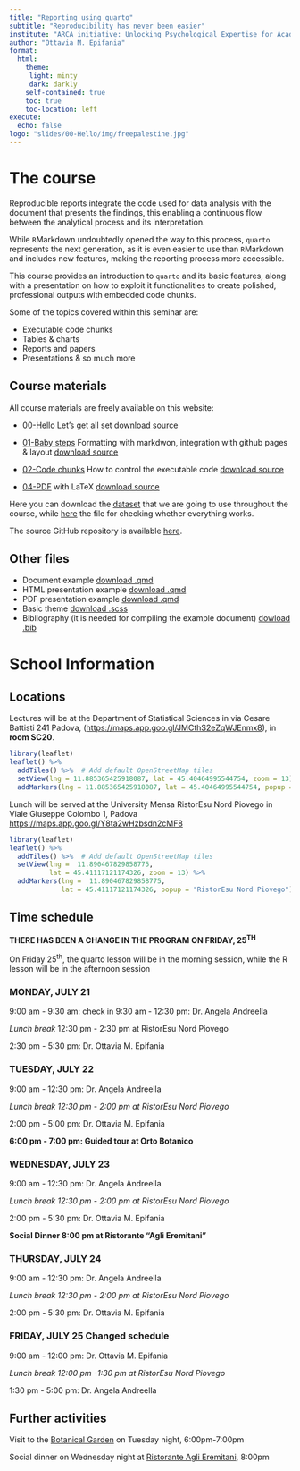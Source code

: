 ```yaml
---
title: "Reporting using quarto"
subtitle: "Reproducibility has never been easier"
institute: "ARCA initiative: Unlocking Psychological Expertise for Academic and Business Success"
author: "Ottavia M. Epifania"
format: 
  html:
    theme: 
     light: minty
     dark: darkly
    self-contained: true
    toc: true
    toc-location: left
execute: 
  echo: false
logo: "slides/00-Hello/img/freepalestine.jpg"
---
```


# The course

Reproducible reports integrate the code used for data analysis with the document that presents the findings, this enabling a continuous flow between the analytical process and its interpretation.

While `R`Markdown undoubtedly opened the way to this process, `quarto` represents the next generation, as it is even easier to use than `R`Markdown and includes new features, making the reporting process more accessible. 

This course provides an introduction to `quarto` and its basic features, along with a presentation on how to exploit it functionalities to create polished, professional outputs with embedded code chunks.

Some of the topics covered within this seminar are:

- Executable code chunks 
- Tables & charts
- Reports and papers
- Presentations & so much more


## Course materials

All course materials are freely available on this website: 

- [00-Hello](slides/00-Hello/00-Hello.html) Let's get all set [download source](slides/00-Hello/00-Hello.qmd)

- [01-Baby steps](slides/01-Baby-steps/01-Baby-steps.html) Formatting with markdwon, integration with github pages & layout [download source](slides/01-Baby-steps/01-Baby-steps.qmd)

- [02-Code chunks](slides/02-Code-chunk/02-Code-chunk.html) How to control the executable code [download source](slides/02-Code-chunk/02-Code-chunk.qmd)

<!-- - [03-Presentations](slides/03-Presentation/03-Presentation.html) Interactive presentations [download source](slides/03-Presentation/03-Presentation.qmd) -->

- [04-PDF](slides/04-PDF/04-PDF.pdf) with LaTeX [download source](slides/04-PDF/04-PDF.qmd)


Here you can download the [dataset](data/dataset.csv) that we are going to use throughout the course, while [here](my-first-quarto-document.qmd) the file for checking whether everything works. 

The source GitHub repository is available [here](https://github.com/OttaviaE/quarto-school).

## Other files 

* Document example [download .qmd](example-files/document.qmd)
* HTML presentation example [download .qmd](example-files/presentation-html.qmd)
* PDF presentation example [download .qmd](example-files/presentation-pdf.qmd)
* Basic theme [download .scss](slides/00-Hello/mytheme.scss)
* Bibliography (it is needed for compiling the example document) [dowload .bib](example-files/references.bib)

# School Information

## Locations

Lectures will be at the Department of Statistical Sciences in via Cesare Battisti 241 Padova, ([https://maps.app.goo.gl/JMCthS2eZqWJEnmx8](https://maps.app.goo.gl/JMCthS2eZqWJEnmx8)), in **room SC20**.

```r
library(leaflet)
leaflet() %>%
  addTiles() %>%  # Add default OpenStreetMap tiles
  setView(lng = 11.885365425918087, lat = 45.40464995544754, zoom = 13) %>%
  addMarkers(lng = 11.885365425918087, lat = 45.40464995544754, popup = "Department of Statistics")
```

Lunch will be served at the University Mensa RistorEsu Nord Piovego in Viale Giuseppe Colombo 1, Padova [https://maps.app.goo.gl/Y8ta2wHzbsdn2cMF8](https://maps.app.goo.gl/Y8ta2wHzbsdn2cMF8)

```r
library(leaflet)
leaflet() %>%
  addTiles() %>%  # Add default OpenStreetMap tiles
  setView(lng =  11.890467829858775, 
          lat = 45.41117121174326, zoom = 13) %>%
  addMarkers(lng =  11.890467829858775, 
             lat = 45.41117121174326, popup = "RistorEsu Nord Piovego")

```

## Time schedule 


**THERE HAS BEEN A CHANGE IN THE PROGRAM ON FRIDAY, 25^TH^**

On Friday 25^th^, the quarto lesson will be in the morning session, while the R lesson will be in the afternoon session

### MONDAY, JULY 21

9:00 am - 9:30 am: check in
9:30 am - 12:30 pm: Dr. Angela Andreella

*Lunch break* 12:30 pm - 2:30 pm at RistorEsu Nord Piovego


2:30 pm - 5:30 pm: Dr. Ottavia M. Epifania

### TUESDAY, JULY 22


9:00 am - 12:30 pm: Dr. Angela Andreella

*Lunch break 12:30 pm - 2:00 pm at RistorEsu Nord Piovego*

2:00 pm - 5:00 pm: Dr. Ottavia M. Epifania

**6:00 pm - 7:00 pm: Guided tour at Orto Botanico**

### WEDNESDAY, JULY 23

9:00 am - 12:30 pm: Dr. Angela Andreella

*Lunch break 12:30 pm - 2:00 pm at RistorEsu Nord Piovego*

2:00 pm - 5:30 pm: Dr. Ottavia M. Epifania

**Social Dinner 8:00 pm at Ristorante “Agli Eremitani”**

### THURSDAY, JULY 24

9:00 am - 12:30 pm: Dr. Angela Andreella

*Lunch break
12:30 pm - 2:00 pm at RistorEsu Nord Piovego*

2:00 pm - 5:30 pm: Dr. Ottavia M. Epifania

### FRIDAY, JULY 25 Changed schedule

9:00 am - 12:00 pm:  Dr. Ottavia M. Epifania 

*Lunch break 12:00 pm -1:30 pm at RistorEsu Nord Piovego*

1:30 pm - 5:00 pm: Dr. Angela Andreella


## Further activities

Visit to the [Botanical Garden](https://maps.app.goo.gl/X7nWgS3yWuARsKfo9) on Tuesday night, 6:00pm-7:00pm

Social dinner on Wednesday night at [Ristorante Agli Eremitani](https://maps.app.goo.gl/NzPXL1UWybYPZRre6), 8:00pm
